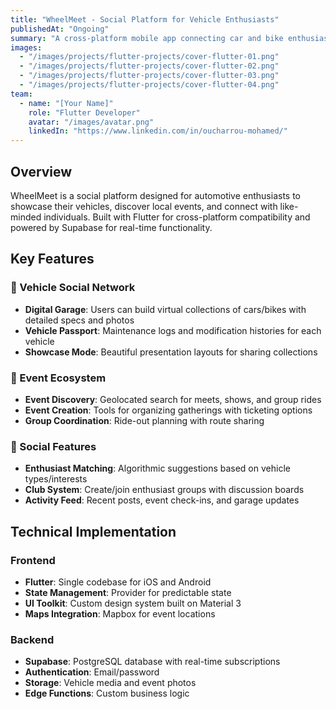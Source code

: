 ```yaml
---
title: "WheelMeet - Social Platform for Vehicle Enthusiasts"
publishedAt: "Ongoing"
summary: "A cross-platform mobile app connecting car and bike enthusiasts through events, garages, and social features."
images:
  - "/images/projects/flutter-projects/cover-flutter-01.png"
  - "/images/projects/flutter-projects/cover-flutter-02.png"
  - "/images/projects/flutter-projects/cover-flutter-03.png"
  - "/images/projects/flutter-projects/cover-flutter-04.png"
team:
  - name: "[Your Name]"
    role: "Flutter Developer"
    avatar: "/images/avatar.png"
    linkedIn: "https://www.linkedin.com/in/oucharrou-mohamed/"
---
```


## Overview

WheelMeet is a social platform designed for automotive enthusiasts to showcase their vehicles, discover local events, and connect with like-minded individuals. Built with Flutter for cross-platform compatibility and powered by Supabase for real-time functionality.

## Key Features

### 🚗 Vehicle Social Network
- **Digital Garage**: Users can build virtual collections of cars/bikes with detailed specs and photos
- **Vehicle Passport**: Maintenance logs and modification histories for each vehicle
- **Showcase Mode**: Beautiful presentation layouts for sharing collections

### 🎪 Event Ecosystem
- **Event Discovery**: Geolocated search for meets, shows, and group rides
- **Event Creation**: Tools for organizing gatherings with ticketing options
- **Group Coordination**: Ride-out planning with route sharing

### 👥 Social Features
- **Enthusiast Matching**: Algorithmic suggestions based on vehicle types/interests
- **Club System**: Create/join enthusiast groups with discussion boards
- **Activity Feed**: Recent posts, event check-ins, and garage updates

## Technical Implementation

### Frontend
- **Flutter**: Single codebase for iOS and Android
- **State Management**: Provider for predictable state
- **UI Toolkit**: Custom design system built on Material 3
- **Maps Integration**: Mapbox for event locations

### Backend
- **Supabase**: PostgreSQL database with real-time subscriptions
- **Authentication**: Email/password
- **Storage**: Vehicle media and event photos
- **Edge Functions**: Custom business logic


